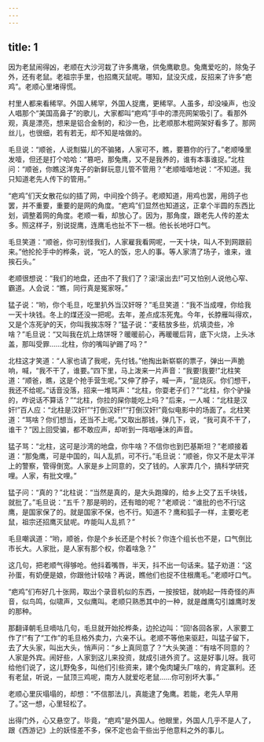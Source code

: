 ```yaml
---
---
---
```

title: 1
---



因为老鼠闹得凶，老顺在大沙河栽了许多鹰墩，供兔鹰歇息。兔鹰爱吃的，除兔子外，还有老鼠。老祖宗手里，也招鹰灭鼠呢。哪知，鼠没灭成，反招来了许多“疤鸡”。老顺心里堵得慌。

村里人都来看稀罕。外国人稀罕，外国人捉鹰，更稀罕。人虽多，却没噪声，也没人唱那个“美国高鼻子”的歌儿，大家都叫“疤鸡”手中的漂亮网架吸引了。看那外观，真是漂亮，想来是铝合金制的，和沙一色，比老顺那木棍网架好看多了。那网丝儿，也很细，若有若无，却不知是啥做的。

毛旦说：“顺爸，人说劁猫儿的不骟猪，人家可不，瞧，要篡你的行了。”老顺嗓里发噎，但还是打个哈哈：“篡吧，那兔鹰，又不是我养的，谁有本事谁捉。”北柱问：“顺爸，你瞧这洋鬼子的新鲜玩意儿管不管用？”老顺噎噎地说：“不知道。我只知道老先人传下的管用。”

“疤鸡”们天女散花似的插了网，中间拴个鸽子。老顺知道，用鸡也罢，用鸽子也罢，并不重要，重要的是网的角度。“疤鸡”们显然也知道这，正拿个半圆的东西比划，调整着网的角度。老顺一看，却放心了。因为，那角度，跟老先人传的差太多。照这样子，别说捉鹰，连鹰毛也扯不下一根。他长长地吁口气。

毛旦笑道：“顺爸，你可别怪我们，人家雇我看网呢，一天十块，叫人不到网跟前来。”他抡抡手中的桦条，说，“吃人的饭，忠人的事。等人家清了场子，谁来，谁挨石头。”

老顺很想说：“我们的地盘，还由不了我们了？滚!滚出去!”可又怕别人说他心窄、霸道。人会说：“瞧，同行真是冤家呀。”

猛子说：“哟，你个毛旦，吃里扒外当汉奸呀？”毛旦笑道：“我不当成哩，你给我一天十块钱。冬上的煤还没一把呢。去年，差点成冻死鬼。今年，长脖雁叫得欢，又是个冻死驴的天，你叫我挨冻呀？”猛子说：“麦秸放多些，炕填烫些，冷啥？”毛旦说：“又叫我在炕上烙饼呀？暖暖前心，再暖暖后背，底下火烧，上头冰盖，那叫受罪……北柱，你的嘴叫驴踢了吗？”

北柱这才笑道：“人家也请了我呢，先付钱。”他掏出新崭崭的票子，弹出一声脆响，喊，“我不干了，谁要。”四下里，马上泼来一片声音：“我要!我要!”北柱笑道：“顺爸，瞧，这是个抢手营生呢。”又伸了脖子，喊一声，“屁烧灰。你们想干，我还不给呢。”话音没落，招来一堆骂声：“北柱，你耍老子们？”“北柱，你个驴操的，咋说话不算话？”“北柱，你拉的屎你能吃上吗？”后来，一人喊：“北柱是汉奸!”百人应：“北柱是汉奸!”“打倒汉奸!”“打倒汉奸!”竟似电影中的场面了。北柱笑道：“骂啥？你们想当，还当不上呢。”又取出那钱，弹几下，说，“我可真不干了，谁干？”因上回受骗，都不敢应声，却听到一阵咽唾沫的声音。

猛子骂：“北柱，这可是沙湾的地盘，你牛啥？不信你也到巴基斯坦？”老顺接着道：“那兔鹰，可是中国的，叫人乱抓，可不行。”毛旦说：“顺爸，你又不是太平洋上的警察，管得倒宽。人家是乡上同意的，交了钱的。人家弄几个，搞科学研究哩。人家，有批文哩。”

猛子问：“真的？”北柱说：“当然是真的，是大头跑撺的，给乡上交了五千块钱，就批了。”毛旦说：“五千？那是明的，还有暗的呢？”老顺说：“谁批的也不行!这鹰，是国家保了的。就是国家不保，也不行。知道不？鹰和狐子一样，主要吃老鼠，祖宗还招鹰灭鼠呢。咋能叫人乱抓？”

毛旦嘲讽道：“哟，顺爸，你是个乡长还是个村长？你连个组长也不是，口气倒比市长大。人家批，是人家有那个权，你着啥急？”

这几句，把老顺气得够呛。他抖着嘴唇，半天，抖不出一句话来。猛子劝道：“这孙蛋，有奶便是娘，你跟他计较啥？再说，瞧他们也捉不住根鹰毛。”老顺吁口气。

“疤鸡”们布好几十张网，取出个录音机似的东西，一按按钮，就响起一阵奇怪的声音，似鸟鸣，似啸声，又似鹰叫。老顺只熟悉其中的一种，就是雌鹰勾引雄鹰时发的那种。

那翻译朝毛旦嘀咕几句，毛旦就开始抡桦条，边抡边叫：“回!各回各家，人家要工作了!”有了“工作”的毛旦格外卖力，六亲不认。老顺不等他来驱赶，叫猛子留下，去了大头家，叫出大头，悄声问：“乡上真同意了？”大头笑道：“有啥不同意的？人家是外宾。闹好些，人家到这儿来投资，就成引进外资了。这是好事儿呀。我可给他们说了，这儿野兔多，叫他们引些资来，建个兔肉罐头厂啥的，肯定赢利。还有老鼠，听说，一鼠顶三鸡呢，南方人就爱吃老鼠……你可别坏大事。”

老顺心里灰塌塌的，却想：“不信那法儿，真能逮了兔鹰。若能，老先人早用了。”这一想，心里轻松了。

出得门外，心又悬空了。毕竟，“疤鸡”是外国人。他眼里，外国人几乎不是人了，跟《西游记》上的妖怪差不多，保不定也会干些出乎他意料之外的事儿。